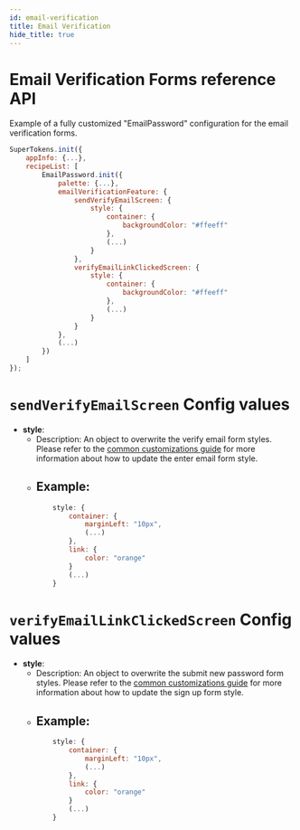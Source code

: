 ```yaml
---
id: email-verification
title: Email Verification
hide_title: true
---
```


# Email Verification Forms reference API

Example of a fully customized "EmailPassword" configuration for the email verification forms.

```jsx
SuperTokens.init({
    appInfo: {...},
    recipeList: [
        EmailPassword.init({
            palette: {...},
            emailVerificationFeature: {
                sendVerifyEmailScreen: {
                    style: {
                        container: {
                            backgroundColor: "#ffeeff"
                        },
                        (...)
                    }
                },
                verifyEmailLinkClickedScreen: {
                    style: {
                        container: {
                            backgroundColor: "#ffeeff"
                        },
                        (...)
                    }
                }
            },
            (...)
        })
    ]
});
```

# `sendVerifyEmailScreen` Config values

- **style**: 
    - Description: An object to overwrite the verify email form styles. Please refer to the <a href="/docs/emailpassword/common-customizations/styling/changing-style" target="_blank">common customizations guide</a> for more information about how to update the enter email form style.
    - Example: 
        -
        ```jsx
            style: {
                container: {
                    marginLeft: "10px",
                    (...)
                },
                link: {
                    color: "orange"
                }
                (...)
            }
        ```

# `verifyEmailLinkClickedScreen` Config values

- **style**: 
    - Description: An object to overwrite the submit new password form styles. Please refer to the  <a href="/docs/emailpassword/common-customizations/styling/changing-style" target="_blank">common customizations guide</a> for more information about how to update the sign up form style.
    - Example: 
        -
        ```jsx
            style: {
                container: {
                    marginLeft: "10px",
                    (...)
                },
                link: {
                    color: "orange"
                }
                (...)
            }
        ```
